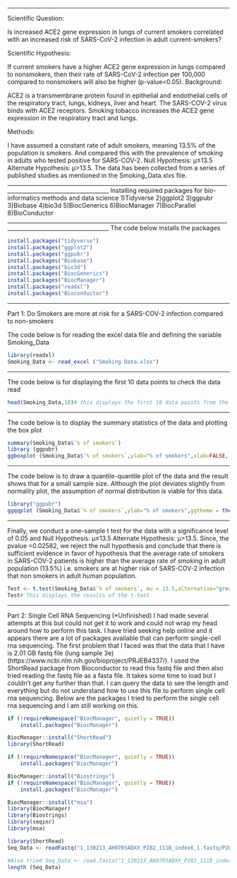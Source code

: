 

_________________________________________________________________________________________________________________
Scientific Question:

Is increased ACE2 gene expression in lungs of current smokers correlated with an increased risk of SARS-CoV-2 infection in adult current-smokers? 

Scientific Hypothesis:

If current smokers have a higher ACE2 gene expression in lungs compared to nonsmokers, then their rate of SARS-CoV-2 infection per 100,000 compared to nonsmokers will also be higher (p-value<0.05).
Background:

ACE2 is a transmembrane protein found in epithelial and endothelial cells of the respiratory tract, lungs, kidneys, liver and heart. The SARS-COV-2 virus binds with ACE2 receptors. Smoking tobacco increases the ACE2 gene expression in the respiratory tract and lungs. 

Methods:

I have assumed a constant rate of adult smokers, meaning 13.5% of the population is smokers. And compared this with the prevalence of smoking in adults who tested positive for SARS-COV-2. Null Hypothesis: µ≤13.5
Alternate Hypothesis: µ>13.5. 
The data has been collected from a series of published studies as mentioned in the Smoking_Data.xlxs file.
__________________________________________________________________________________________________________________
Installing required packages for bio-informatics methods and data science
1)Tidyverse
2)ggplot2
3)ggpubr
3)Biobase
4)bio3d
5)BiocGenerics
6)BiocManager
7)BiocParallel
8)BioConductor
__________________________________________________________________________________________________________________
The code below installs the packages
```{r}
install.packages("tidyverse")
install.packages("ggplot2")
install.packages("ggpubr")
install.packages("Biobase")
install.packages("bio3d")
install.packages("BiocGenerics")
install.packages("BiocManager")
install.packages("readxl")
install.packages("Bioconductor")
```

__________________________________________________________________________________________________________________
Part 1: Do Smokers are more at risk for a SARS-COV-2 infection compared to non-smokers

The code below is for reading the excel data file and defining the variable Smoking_Data

```{r}
library(readxl)
Smoking_Data <- read_excel ("Smoking Data.xlsx")
```
___________________________________________________________________________________________________________________
The code below is for displaying the first 10 data points to check the data read
```{r}
head(Smoking_Data,10)# this displays the first 10 data points from the input file
```
___________________________________________________________________________________________________________________
The code below is to display the summary statistics of the data and plotting the box plot 
```{r}
summary(Smoking_Data$`% of smokers`)
library (ggpubr)
ggboxplot (Smoking_Data$`% of smokers`,ylab="% of smokers",xlab=FALSE, ggtheme=theme_minimal())# This generates a box plot for the input data
```
___________________________________________________________________________________________________________________
The code below is to draw a quantile-quantile plot of the data and the result shows that for a small sample size. Although the plot deviates slightly from normality plot, the assumption of normal distribution is viable for this data.
```{r}
library("ggpubr")
ggqqplot (Smoking_Data$`% of smokers`,ylab="% of smokers",ggtheme = theme_minimal()) # This generates a q-q plot for analysis of the distribution of the data
```
___________________________________________________________________________________________________________________
Finally, we conduct a one-sample t test for the data with a significance level of 0.05 and
Null Hypothesis: µ≤13.5
Alternate Hypothesis: µ>13.5. 
Since, the pvalue =0.02582, we reject the null hypothesis and conclude that there is sufficient evidence in favor of hypothesis that the average rate of smokers in SARS-COV-2 patients is higher than the average rate of smoking in adult population (13.5%) i.e. smokers are at higher risk of SARS-COV-2 infection that non smokers in adult human population.
```{r}
Test <- t.test(Smoking_Data$`% of smokers`, mu = 13.5,alternative="greater")# This conducts the one-sample right sided t-test. 
Test# This displays the results of the t-test
```
_____________________________________________________________________________________________________________________
Part 2: Single Cell RNA Sequencing (*Unfinished)
I had made several attempts at this but could not get it to work and could not wrap my head around how to perform this task. I have tried seeking help online and it appears there are a lot of packages available that can perform single-cell rna sequencing. 
The first problem that I faced was that the data that I have is 2.01 GB fastq file (lung sample 3e) (https://www.ncbi.nlm.nih.gov/bioproject/PRJEB4337/). I used the ShortRead package from Bioconductor to read this fastq file and then also tried reading the fastq file as a fasta file. It takes some time to load but I couldn't get any further than that. I can query the data to see the length and everything but do not understand how to use this file to perform single cell rna sequencing. Below are the packages I tried to perform the single cell rna sequencing and I am still working on this.

```{r}
if (!requireNamespace("BiocManager", quietly = TRUE))
    install.packages("BiocManager")

BiocManager::install("ShortRead")
library(ShortRead)

if (!requireNamespace("BiocManager", quietly = TRUE))
    install.packages("BiocManager")

BiocManager::install("Biostrings")
if (!requireNamespace("BiocManager", quietly = TRUE))
    install.packages("BiocManager")

BiocManager::install("msa")
library(BiocManager)
library(Biostrings)
library(seqinr)
library(msa)

library(ShortRead)
Seq_Data <- readFastq("1_130213_AH07R5ADXX_P282_111B_index6_1.fastq/P282_111B_index6_GCCAAT_L001_R1_001.fastq")

#Also tried Seq_Data <- read.fasta("1_130213_AH07R5ADXX_P282_111B_index6_1.fastq/P282_111B_index6_GCCAAT_L001_R1_001.fastq")
length (Seq_Data)

```



